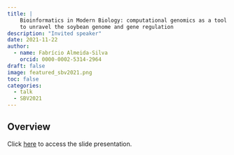 ```yaml
---
title: |
    Bioinformatics in Modern Biology: computational genomics as a tool
    to unravel the soybean genome and gene regulation
description: "Invited speaker"
date: 2021-11-22
author: 
  - name: Fabrício Almeida-Silva
    orcid: 0000-0002-5314-2964
draft: false
image: featured_sbv2021.png
toc: false
categories:
  - talk
  - SBV2021
---
```


## Overview

Click [here](https://almeidasilvaf.github.io/rslides/2021_11_22_SBV.html)
to access the slide presentation.